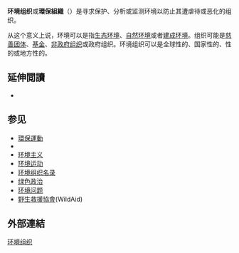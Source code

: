 {{expand|time=2017-06-01}}
'''环境组织'''或'''環保組織'''（{{lang-en|'''environmental organization'''}}）是寻求保护、分析或监测环境以防止其遭虐待或恶化的组织。

从这个意义上说，环境可以是指[[生态环境|生态环境]]、[[自然环境|自然环境]]或者[[建成环境|建成环境]]。组织可能是[[慈善团体|慈善团体]]、[[信托基金|基金]]、[[非政府组织|非政府组织]]或政府组织。环境组织可以是全球性的、国家性的、{{link-en|次區域|Subregion|地域}}性的或地方性的。

==延伸閲讀==
{{refbegin}}
* {{cite journal|author1=Johnson, Erik W. |author2-link=Scott Frickel|author2=Scott Frickel|title=Ecological Threat and the Founding of U.S. National Environmental Movement Organizations, 1962–1998|journal=[[Social_Problems|Social Problems]]|volume=58 (Aug. 2011)|issue=3|pages=305–29|doi=10.1525/sp.2011.58.3.305 |quote=This study examines the role of "[[ecological_threat|ecological threat]]" in shaping the U.S. environmental movement. …  Declines in wildlife populations are associated with the foundings of wildlife and wilderness protection organizations while increases in [[air_pollution|air pollution]] are associated with the foundings of organizations focused on [[ecosystem|ecosystem]] well-being and [[public_health|public health]].|year=2011}}
{{refend}}

== 参见 ==
* [[環保運動|環保運動]]
* {{link-en|环境协议|Environmental agreements}}
* [[环境主义|环境主义]]
* [[环境运动|环境运动]]
* [[环境组织名录|环境组织名录]]
* [[绿色政治|绿色政治]]
* [[环境问题|环境问题]]
*[[野生救援協會|野生救援協會]](WildAid)

==外部連結==
{{Portal|生态学|Earth flag PD.jpg}}
{{Portal|环境|Devils Punchbowl Waterfall, New Zealand.jpg}}
{{Portal|可持续发展|Sustainable development.svg}}

[[Category:环境组织|]]